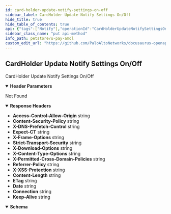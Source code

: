 ```yaml
---
id: card-holder-update-notify-settings-on-off
sidebar_label: CardHolder Update Notify Settings On/Off
hide_title: true
hide_table_of_contents: true
api: {"tags":["Notify"],"operationId":"CardHolderUpdateNotifySettingsOn/Off","deprecated":false,"parameters":[{"name":"Authorization","in":"header","required":false,"schema":{"type":"string","default":"Bearer {token}"}}],"responses":{"404":{"description":"Not Found","headers":{"Access-Control-Allow-Origin":{"schema":{"type":"string","default":"*"}},"Content-Security-Policy":{"schema":{"type":"string","default":"default-src 'self';base-uri 'self';block-all-mixed-content;font-src 'self' https: data:;frame-ancestors 'self';img-src 'self' data:;object-src 'none';script-src 'self';script-src-attr 'none';style-src 'self' https: 'unsafe-inline';upgrade-insecure-requests"}},"X-DNS-Prefetch-Control":{"schema":{"type":"string","default":"off"}},"Expect-CT":{"schema":{"type":"string","default":"max-age=0"}},"X-Frame-Options":{"schema":{"type":"string","default":"SAMEORIGIN"}},"Strict-Transport-Security":{"schema":{"type":"string","default":"max-age=15552000; includeSubDomains"}},"X-Download-Options":{"schema":{"type":"string","default":"noopen"}},"X-Content-Type-Options":{"schema":{"type":"string","default":"nosniff"}},"X-Permitted-Cross-Domain-Policies":{"schema":{"type":"string","default":"none"}},"Referrer-Policy":{"schema":{"type":"string","default":"no-referrer"}},"X-XSS-Protection":{"schema":{"type":"string","default":"0"}},"Content-Length":{"schema":{"type":"string","default":"195"}},"ETag":{"schema":{"type":"string","default":"W/\"c3-xWSTFKd+PWiVktOlGTn6+6pI9WY\""}},"Date":{"schema":{"type":"string","default":"Wed, 31 Aug 2022 19:26:55 GMT"}},"Connection":{"schema":{"type":"string","default":"keep-alive"}},"Keep-Alive":{"schema":{"type":"string","default":"timeout=5"}}},"content":{"application/json; charset=utf-8":{"schema":{"title":"CardHolderUpdateNotifySettingsOn/Off1","example":{"status":"ERROR","statusCode":404,"id":"52c2a105-b872-44b7-995c-6a9d9727c5e5","path":"/notify/settings/u_ee35def9f13f44398ff4154f81c8c8a8","timestamp":1661974015981,"message":"Notify not found"},"type":"object","properties":{"status":{"type":"string"},"statusCode":{"type":"integer","format":"int32"},"id":{"type":"string"},"path":{"type":"string"},"timestamp":{"type":"integer","format":"int64"},"message":{"type":"string"}},"required":["status","statusCode","id","path","timestamp","message"]},"examples":{"response":{"value":{"status":"ERROR","statusCode":404,"id":"52c2a105-b872-44b7-995c-6a9d9727c5e5","path":"/notify/settings/u_ee35def9f13f44398ff4154f81c8c8a8","timestamp":1661974015981,"message":"Notify not found"}}}}}}},"description":"CardHolder Update Notify Settings On/Off","method":"put","path":"/api/notify/settings/u_ee35def9f13f44398ff4154f81c8c8a8","servers":[{"url":"http://localhost:8085/api/cards/update"}],"info":{"version":"1.0","title":"U-Pay AMOL","contact":{}},"postman":{"name":"CardHolder Update Notify Settings On/Off","description":{"type":"text/plain"},"url":{"path":["api","notify","settings","u_ee35def9f13f44398ff4154f81c8c8a8"],"host":["{{baseUrl}}"],"query":[],"variable":[]},"header":[{"key":"Accept","value":"application/json; charset=utf-8"}],"method":"PUT"}}
sidebar_class_name: "put api-method"
info_path: petstore/u-pay-amol
custom_edit_url: "https://github.com/PaloAltoNetworks/docusaurus-openapi-docs/issues/new?labels=documentation&template=documentation_problem.md&title=[Documentation] Requesting changes to 'CardHolder Update Notify Settings On/Off' (card-holder-update-notify-settings-on-off)"
---
```



## CardHolder Update Notify Settings On/Off



CardHolder Update Notify Settings On/Off

<details style={{"marginBottom":"1rem"}} data-collapsed={false} open={true}><summary style={{}}><strong>Header Parameters</strong></summary><div><ul><ParamsItem className={"paramsItem"} param={{"name":"Authorization","in":"header","required":false,"schema":{"type":"string","default":"Bearer {token}"}}}></ParamsItem></ul></div></details><div><ApiTabs><TabItem label={"404"} value={"404"}><div>

Not Found

</div><details style={{"textAlign":"left","marginBottom":"1rem"}} data-collaposed={true} open={false}><summary style={{}}><strong>Response Headers</strong></summary><ul style={{"marginLeft":"1rem"}}><li class={"schemaItem"}><summary style={{}}><strong>Access-Control-Allow-Origin</strong><span style={{"opacity":"0.6"}}> string</span></summary><div></div></li><li class={"schemaItem"}><summary style={{}}><strong>Content-Security-Policy</strong><span style={{"opacity":"0.6"}}> string</span></summary><div></div></li><li class={"schemaItem"}><summary style={{}}><strong>X-DNS-Prefetch-Control</strong><span style={{"opacity":"0.6"}}> string</span></summary><div></div></li><li class={"schemaItem"}><summary style={{}}><strong>Expect-CT</strong><span style={{"opacity":"0.6"}}> string</span></summary><div></div></li><li class={"schemaItem"}><summary style={{}}><strong>X-Frame-Options</strong><span style={{"opacity":"0.6"}}> string</span></summary><div></div></li><li class={"schemaItem"}><summary style={{}}><strong>Strict-Transport-Security</strong><span style={{"opacity":"0.6"}}> string</span></summary><div></div></li><li class={"schemaItem"}><summary style={{}}><strong>X-Download-Options</strong><span style={{"opacity":"0.6"}}> string</span></summary><div></div></li><li class={"schemaItem"}><summary style={{}}><strong>X-Content-Type-Options</strong><span style={{"opacity":"0.6"}}> string</span></summary><div></div></li><li class={"schemaItem"}><summary style={{}}><strong>X-Permitted-Cross-Domain-Policies</strong><span style={{"opacity":"0.6"}}> string</span></summary><div></div></li><li class={"schemaItem"}><summary style={{}}><strong>Referrer-Policy</strong><span style={{"opacity":"0.6"}}> string</span></summary><div></div></li><li class={"schemaItem"}><summary style={{}}><strong>X-XSS-Protection</strong><span style={{"opacity":"0.6"}}> string</span></summary><div></div></li><li class={"schemaItem"}><summary style={{}}><strong>Content-Length</strong><span style={{"opacity":"0.6"}}> string</span></summary><div></div></li><li class={"schemaItem"}><summary style={{}}><strong>ETag</strong><span style={{"opacity":"0.6"}}> string</span></summary><div></div></li><li class={"schemaItem"}><summary style={{}}><strong>Date</strong><span style={{"opacity":"0.6"}}> string</span></summary><div></div></li><li class={"schemaItem"}><summary style={{}}><strong>Connection</strong><span style={{"opacity":"0.6"}}> string</span></summary><div></div></li><li class={"schemaItem"}><summary style={{}}><strong>Keep-Alive</strong><span style={{"opacity":"0.6"}}> string</span></summary><div></div></li></ul></details><div><MimeTabs groupId={"mime-type"}><TabItem label={"application/json; charset=utf-8"} value={"application/json; charset=utf-8"}><SchemaTabs groupId={"schema-tabs"}><TabItem label={"Schema"} value={"Schema"}><details style={{}} data-collapsed={false} open={true}><summary style={{"textAlign":"left"}}><strong>Schema</strong></summary><div style={{"textAlign":"left","marginLeft":"1rem"}}></div><ul style={{"marginLeft":"1rem"}}><SchemaItem collapsible={false} name={"status"} required={false} schemaDescription={undefined} schemaName={"string"} qualifierMessage={undefined} defaultValue={undefined}></SchemaItem><SchemaItem collapsible={false} name={"statusCode"} required={false} schemaDescription={undefined} schemaName={"int32"} qualifierMessage={undefined} defaultValue={undefined}></SchemaItem><SchemaItem collapsible={false} name={"id"} required={false} schemaDescription={undefined} schemaName={"string"} qualifierMessage={undefined} defaultValue={undefined}></SchemaItem><SchemaItem collapsible={false} name={"path"} required={false} schemaDescription={undefined} schemaName={"string"} qualifierMessage={undefined} defaultValue={undefined}></SchemaItem><SchemaItem collapsible={false} name={"timestamp"} required={false} schemaDescription={undefined} schemaName={"int64"} qualifierMessage={undefined} defaultValue={undefined}></SchemaItem><SchemaItem collapsible={false} name={"message"} required={false} schemaDescription={undefined} schemaName={"string"} qualifierMessage={undefined} defaultValue={undefined}></SchemaItem></ul></details></TabItem><TabItem label={"Example (from schema)"} value={"Example (from schema)"}><ResponseSamples responseExample={"{\n  \"status\": \"ERROR\",\n  \"statusCode\": 404,\n  \"id\": \"52c2a105-b872-44b7-995c-6a9d9727c5e5\",\n  \"path\": \"/notify/settings/u_ee35def9f13f44398ff4154f81c8c8a8\",\n  \"timestamp\": 1661974015981,\n  \"message\": \"Notify not found\"\n}"} language={"json"}></ResponseSamples></TabItem><TabItem label={"Response"} value={"Response"}><ResponseSamples responseExample={"{\n  \"status\": \"ERROR\",\n  \"statusCode\": 404,\n  \"id\": \"52c2a105-b872-44b7-995c-6a9d9727c5e5\",\n  \"path\": \"/notify/settings/u_ee35def9f13f44398ff4154f81c8c8a8\",\n  \"timestamp\": 1661974015981,\n  \"message\": \"Notify not found\"\n}"} language={"shell"}></ResponseSamples></TabItem></SchemaTabs></TabItem></MimeTabs></div></TabItem></ApiTabs></div>